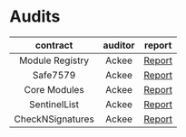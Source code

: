 # Audits

|     contract     | auditor | report                                                                                                                           |
| :--------------: | :-----: | -------------------------------------------------------------------------------------------------------------------------------- |
| Module Registry  |  Ackee  | [Report](https://github.com/rhinestonewtf/registry/blob/main/audits/ackee-blockchain-rhinestone-registry-report.pdf)             |
|     Safe7579     |  Ackee  | [Report](https://github.com/rhinestonewtf/safe7579/blob/main/audits/ackee-blockchain-rhinestone-safe7579-report.pdf)             |
|   Core Modules   |  Ackee  | [Report](https://github.com/rhinestonewtf/core-modules/blob/main/audits/ackee-blockchain-rhinestone-core-modules-report.pdf)     |
|   SentinelList   |  Ackee  | [Report](https://github.com/rhinestonewtf/sentinellist/blob/main/audits/ackee-blockchain-rhinestone-core-modules-report.pdf)     |
| CheckNSignatures |  Ackee  | [Report](https://github.com/rhinestonewtf/checknsignatures/blob/main/audits/ackee-blockchain-rhinestone-core-modules-report.pdf) |
